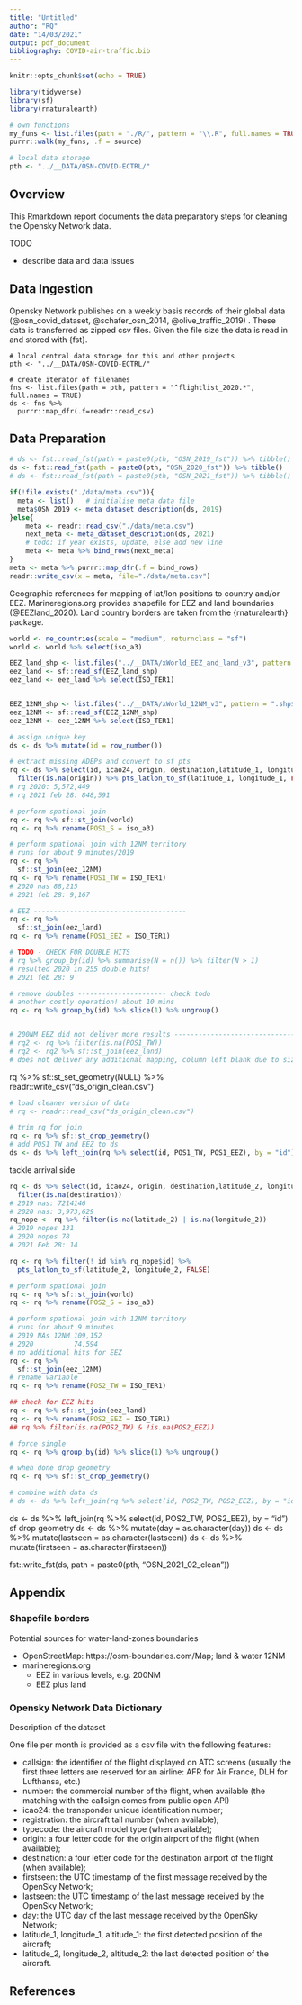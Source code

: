 ```yaml
---
title: "Untitled"
author: "RQ"
date: "14/03/2021"
output: pdf_document
bibliography: COVID-air-traffic.bib
---
```


```r
knitr::opts_chunk$set(echo = TRUE)
```
```r
library(tidyverse)
library(sf)
library(rnaturalearth)

# own functions
my_funs <- list.files(path = "./R/", pattern = "\\.R", full.names = TRUE)
purrr::walk(my_funs, .f = source)

# local data storage
pth <- "../__DATA/OSN-COVID-ECTRL/"
```

## Overview

This Rmarkdown report documents the data preparatory steps for cleaning the Opensky Network data.

TODO

* describe data and data issues

## Data Ingestion

Opensky Network publishes on a weekly basis records of their global data (@osn_covid_dataset, @schafer_osn_2014, @olive_traffic_2019) .
These data is transferred as zipped csv files.
Given the file size the data is read in and stored with {fst}.

```{}
# local central data storage for this and other projects
pth <- "../__DATA/OSN-COVID-ECTRL/"

# create iterator of filenames
fns <- list.files(path = pth, pattern = "^flightlist_2020.*", full.names = TRUE) 
ds <- fns %>% 
  purrr::map_dfr(.f=readr::read_csv)
```

## Data Preparation

```r
# ds <- fst::read_fst(path = paste0(pth, "OSN_2019_fst")) %>% tibble() 
ds <- fst::read_fst(path = paste0(pth, "OSN_2020_fst")) %>% tibble() 
# ds <- fst::read_fst(path = paste0(pth, "OSN_2021_fst")) %>% tibble() 

if(!file.exists("./data/meta.csv")){ 
  meta <- list()   # initialise meta data file
  meta$OSN_2019 <- meta_dataset_description(ds, 2019)
}else{
    meta <- readr::read_csv("./data/meta.csv")
    next_meta <- meta_dataset_description(ds, 2021)
    # todo: if year exists, update, else add new line
    meta <- meta %>% bind_rows(next_meta)
}
meta <- meta %>% purrr::map_dfr(.f = bind_rows)
readr::write_csv(x = meta, file="./data/meta.csv")
```

Geographic references for mapping of lat/lon positions to country and/or EEZ.
Marineregions.org provides shapefile for EEZ and land boundaries (@EEZland_2020).
Land country borders are taken from the {rnaturalearth} package.

```r
world <- ne_countries(scale = "medium", returnclass = "sf")
world <- world %>% select(iso_a3)

EEZ_land_shp <- list.files("../__DATA/xWorld_EEZ_and_land_v3", pattern = ".shp$", full.names=TRUE)
eez_land <- sf::read_sf(EEZ_land_shp)
eez_land <- eez_land %>% select(ISO_TER1)


EEZ_12NM_shp <- list.files("../__DATA/xWorld_12NM_v3", pattern = ".shp$", full.names=TRUE)
eez_12NM <- sf::read_sf(EEZ_12NM_shp)
eez_12NM <- eez_12NM %>% select(ISO_TER1)
```

```r
# assign unique key
ds <- ds %>% mutate(id = row_number())

# extract missing ADEPs and convert to sf pts
rq <- ds %>% select(id, icao24, origin, destination,latitude_1, longitude_1) %>%
  filter(is.na(origin)) %>% pts_latlon_to_sf(latitude_1, longitude_1, FALSE)
# rq 2020: 5,572,449
# rq 2021 feb 28: 848,591

# perform spational join
rq <- rq %>% sf::st_join(world)
rq <- rq %>% rename(POS1_S = iso_a3)

# perform spational join with 12NM territory
# runs for about 9 minutes/2019
rq <- rq %>% 
  sf::st_join(eez_12NM)
rq <- rq %>% rename(POS1_TW = ISO_TER1)
# 2020 nas 88,215
# 2021 feb 28: 9,167

# EEZ --------------------------------------
rq <- rq %>% 
  sf::st_join(eez_land)
rq <- rq %>% rename(POS1_EEZ = ISO_TER1)

# TODO - CHECK FOR DOUBLE HITS
# rq %>% group_by(id) %>% summarise(N = n()) %>% filter(N > 1)
# resulted 2020 in 255 double hits!
# 2021 feb 28: 9

# remove doubles ---------------------- check todo
# another costly operation! about 10 mins
rq <- rq %>% group_by(id) %>% slice(1) %>% ungroup()


# 200NM EEZ did not deliver more results --------------------------------------
# rq2 <- rq %>% filter(is.na(POS1_TW))
# rq2 <- rq2 %>% sf::st_join(eez_land)
# does not deliver any additional mapping, column left blank due to size! -----
```

rq %>% sf::st_set_geometry(NULL) %>% readr::write_csv("ds_origin_clean.csv")


```r
# load cleaner version of data
# rq <- readr::read_csv("ds_origin_clean.csv")

# trim rq for join
rq <- rq %>% sf::st_drop_geometry()
# add POS1_TW and EEZ to ds
ds <- ds %>% left_join(rq %>% select(id, POS1_TW, POS1_EEZ), by = "id")
```

tackle arrival side

```r
rq <- ds %>% select(id, icao24, origin, destination,latitude_2, longitude_2) %>%
  filter(is.na(destination))
# 2019 nas: 7214146
# 2020 nas: 3,973,629
rq_nope <- rq %>% filter(is.na(latitude_2) | is.na(longitude_2))
# 2019 nopes 131
# 2020 nopes 78
# 2021 Feb 28: 14

rq <- rq %>% filter(! id %in% rq_nope$id) %>%
  pts_latlon_to_sf(latitude_2, longitude_2, FALSE)

# perform spational join
rq <- rq %>% sf::st_join(world)
rq <- rq %>% rename(POS2_S = iso_a3)

# perform spational join with 12NM territory
# runs for about 9 minutes
# 2019 NAs 12NM 109,152
# 2020          74,594
# no additional hits for EEZ
rq <- rq %>% 
  sf::st_join(eez_12NM)
# rename variable
rq <- rq %>% rename(POS2_TW = ISO_TER1)

## check for EEZ hits
rq <- rq %>% sf::st_join(eez_land)
rq <- rq %>% rename(POS2_EEZ = ISO_TER1)
## rq %>% filter(is.na(POS2_TW) & !is.na(POS2_EEZ))

# force single
rq <- rq %>% group_by(id) %>% slice(1) %>% ungroup()

# when done drop geometry
rq <- rq %>% sf::st_drop_geometry()

# combine with data ds
# ds <- ds %>% left_join(rq %>% select(id, POS2_TW, POS2_EEZ), by = "id")
```

ds <- ds %>% left_join(rq %>% select(id, POS2_TW, POS2_EEZ), by = "id")
sf drop geometry
ds <- ds %>% mutate(day = as.character(day)) 
ds <- ds %>% mutate(lastseen = as.character(lastseen)) 
ds <- ds %>% mutate(firstseen = as.character(firstseen)) 

fst::write_fst(ds, path = paste0(pth, "OSN_2021_02_clean"))

## Appendix

### Shapefile borders

Potential sources for water-land-zones boundaries

* OpenStreetMap: https://osm-boundaries.com/Map; land & water 12NM
* marineregions.org
  + EEZ in various levels, e.g. 200NM
  + EEZ plus land

### Opensky Network Data Dictionary

Description of the dataset

One file per month is provided as a csv file with the following features:

* callsign: the identifier of the flight displayed on ATC screens (usually the first three letters are reserved for an airline: AFR for Air France, DLH for Lufthansa, etc.)
* number: the commercial number of the flight, when available (the matching with the callsign comes from public open API)
* icao24: the transponder unique identification number;
* registration: the aircraft tail number (when available);
* typecode: the aircraft model type (when available);
* origin: a four letter code for the origin airport of the flight (when available);
* destination: a four letter code for the destination airport of the flight (when available);
* firstseen: the UTC timestamp of the first message received by the OpenSky Network;
* lastseen: the UTC timestamp of the last message received by the OpenSky Network;
* day: the UTC day of the last message received by the OpenSky Network;
* latitude_1, longitude_1, altitude_1: the first detected position of the aircraft;
* latitude_2, longitude_2, altitude_2: the last detected position of the aircraft.


## References
